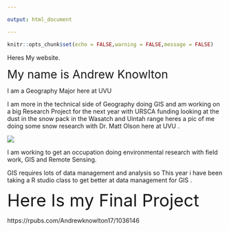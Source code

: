 ```yaml
---

output: html_document

---
```


```r
knitr::opts_chunk$set(echo = FALSE,warning = FALSE,message = FALSE)
```



Heres My website.


<span style="font-size: 20pt;">My name is Andrew Knowlton 

I am a Geography Major here at UVU </span>

I am more in the technical side of Geography doing GIS and am working on a big Research Project for the next year with URSCA funding looking at the dust in the snow pack in the Wasatch and Uintah range heres a pic of me doing some snow research with Dr. Matt Olson here at UVU . 

![](SnowResearch.jpg)


I am working to get an occupation doing environmental research with field work, GIS and Remote Sensing.

GIS requires lots of data management and analysis so This year i have been taking a R studio class to get better at data management for GIS . 

<span style="font-size: 30pt;">Here Is my Final Project </span>

https://rpubs.com/Andrewknowlton17/1036146



